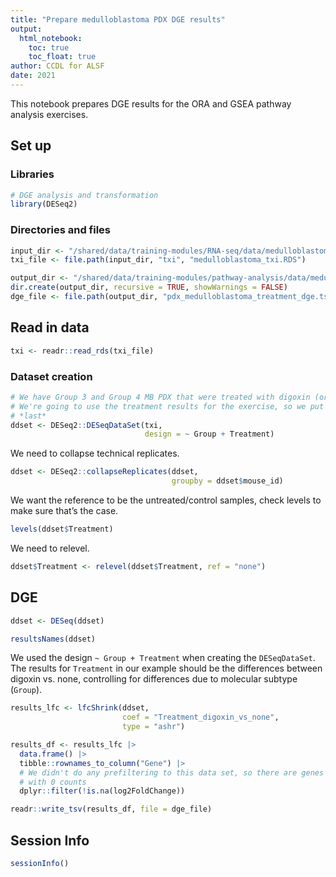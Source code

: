 ```yaml
---
title: "Prepare medulloblastoma PDX DGE results"
output:
  html_notebook:
    toc: true
    toc_float: true
author: CCDL for ALSF
date: 2021
---
```


This notebook prepares DGE results for the ORA and GSEA pathway analysis exercises.

## Set up

### Libraries

```r
# DGE analysis and transformation
library(DESeq2)
```

### Directories and files

```r
input_dir <- "/shared/data/training-modules/RNA-seq/data/medulloblastoma"
txi_file <- file.path(input_dir, "txi", "medulloblastoma_txi.RDS")
```

```r
output_dir <- "/shared/data/training-modules/pathway-analysis/data/medulloblastoma"
dir.create(output_dir, recursive = TRUE, showWarnings = FALSE)
dge_file <- file.path(output_dir, "pdx_medulloblastoma_treatment_dge.tsv")
```

## Read in data

```r
txi <- readr::read_rds(txi_file)
```

### Dataset creation

```r
# We have Group 3 and Group 4 MB PDX that were treated with digoxin (or control)
# We're going to use the treatment results for the exercise, so we put that
# *last*
ddset <- DESeq2::DESeqDataSet(txi,
                              design = ~ Group + Treatment)
```

We need to collapse technical replicates.

```r
ddset <- DESeq2::collapseReplicates(ddset,
                                    groupby = ddset$mouse_id)
```

We want the reference to be the untreated/control samples, check levels to make sure that's the case.

```r
levels(ddset$Treatment)
```

We need to relevel.

```r
ddset$Treatment <- relevel(ddset$Treatment, ref = "none")
```

## DGE

```r
ddset <- DESeq(ddset)
```
```r
resultsNames(ddset)
```

We used the design `~ Group + Treatment` when creating the `DESeqDataSet`.
The results for `Treatment` in our example should be the differences between digoxin vs. none, controlling for differences due to molecular subtype (`Group`).

```r
results_lfc <- lfcShrink(ddset,
                         coef = "Treatment_digoxin_vs_none",
                         type = "ashr")
```

```r
results_df <- results_lfc |>
  data.frame() |>
  tibble::rownames_to_column("Gene") |>
  # We didn't do any prefiltering to this data set, so there are genes
  # with 0 counts
  dplyr::filter(!is.na(log2FoldChange))

readr::write_tsv(results_df, file = dge_file)
```

## Session Info

```r
sessionInfo()
```

